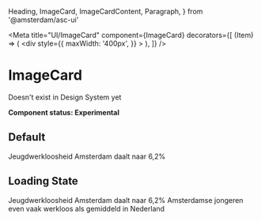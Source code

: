   Heading,
  ImageCard,
  ImageCardContent,
  Paragraph,
} from '@amsterdam/asc-ui'

<Meta
  title="UI/ImageCard"
  component={ImageCard}
  decorators={[
    (Item) => (
      <div
        style={{
          maxWidth: '400px',
        }}
      >
        <Item />
      </div>
    ),
  ]}
/>

# ImageCard

Doesn't exist in Design System yet

**Component status: Experimental**

## Default

<Canvas>
  <Story name="Default">
    <ImageCard backgroundImage="http://lorempixel.com/output/food-q-c-640-480-3.jpg">
      <ImageCardContent>
        <Heading forwardedAs="h4" styleAs="h2">
          Jeugdwerkloosheid Amsterdam daalt naar 6,2%
        </Heading>
      </ImageCardContent>
    </ImageCard>
  </Story>
</Canvas>

## Loading State

<Canvas>
  <Story name="Loading State">
    <ImageCard
      isLoading
      backgroundImage="http://lorempixel.com/output/food-q-c-640-480-3.jpg"
    >
      <ImageCardContent>
        <Heading forwardedAs="h4" styleAs="h2">
          Jeugdwerkloosheid Amsterdam daalt naar 6,2%
        </Heading>
        <Paragraph gutterBottom={0}>
          Amsterdamse jongeren even vaak werkloos als gemiddeld in Nederland
        </Paragraph>
      </ImageCardContent>
    </ImageCard>
  </Story>
</Canvas>
